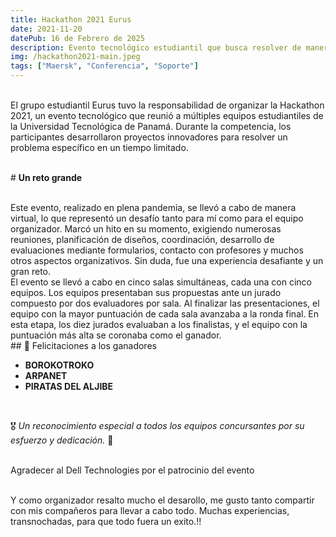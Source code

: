 ```yaml
---
title: Hackathon 2021 Eurus
date: 2021-11-20
datePub: 16 de Febrero de 2025
description: Evento tecnológico estudiantil que busca resolver de manera innovadora problemas específicos.
img: /hackathon2021-main.jpeg
tags: ["Maersk", "Conferencia", "Soporte"]
---
```


<br />
El grupo estudiantil Eurus tuvo la responsabilidad de organizar la Hackathon 2021, un evento tecnológico que reunió a múltiples equipos estudiantiles de
la Universidad Tecnológica de Panamá. Durante la competencia, los participantes desarrollaron proyectos innovadores para resolver un problema específico
en un tiempo limitado.

<br /># **Un reto grande**

<br />
Este evento, realizado en plena pandemia, se llevó a cabo de manera virtual, lo que representó un desafío tanto para mí como para el equipo organizador.
Marcó un hito en su momento, exigiendo numerosas reuniones, planificación de diseños, coordinación, desarrollo de evaluaciones mediante formularios, contacto
con profesores y muchos otros aspectos organizativos. Sin duda, fue una experiencia desafiante y un gran reto.

<br />
El evento se llevó a cabo en cinco salas simultáneas, cada una con cinco equipos. Los equipos presentaban sus propuestas ante un jurado compuesto por dos
evaluadores por sala. Al finalizar las presentaciones, el equipo con la mayor puntuación de cada sala avanzaba a la ronda final. En esta etapa, los diez
jurados evaluaban a los finalistas, y el equipo con la puntuación más alta se coronaba como el ganador.

<br />
## 🎉 Felicitaciones a los ganadores
<br />

-   **BOROKOTROKO**
-   **ARPANET**
-   **PIRATAS DEL ALJIBE**

<br />

🎖️ _Un reconocimiento especial a todos los equipos concursantes por su esfuerzo y dedicación._ 🚀

<br />
Agradecer al Dell Technologies por el patrocinio del evento

<br />Y como organizador resalto mucho el desarollo, me gusto tanto compartir con mis compañeros para llevar a cabo todo. Muchas experiencias,
transnochadas, para que todo fuera un exito.!!
